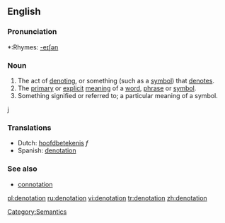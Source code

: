 ==English==

===Pronunciation===
*:Rhymes: [[Rhymes:English:-eɪʃǝn|-eɪʃǝn]]

===Noun===
{{en-noun}}

# The act of [[denoting]], or something (such as a [[symbol]]) that [[denote]]s.
# The [[primary]] or [[explicit]] [[meaning]] of a [[word]], [[phrase]] or [[symbol]].
# Something signified or referred to; a particular meaning of a symbol.
j

===Translations===
{{rfc-trans}}
*Dutch: [[hoofdbetekenis]] ''f''
*Spanish: [[denotation]]

===See also===
* [[connotation]]

[[Category:Semantics]]

[[pl:denotation]]
[[ru:denotation]]
[[vi:denotation]]
[[tr:denotation]]
[[zh:denotation]]